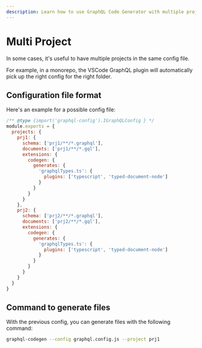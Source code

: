 ```yaml
---
description: Learn how to use GraphQL Code Generator with multiple projects in the same config file.
---
```


# Multi Project

In some cases, it's useful to have multiple projects in the same config file.

For example, in a monorepo, the VSCode GraphQL plugin will automatically pick up the right config for the right folder.

## Configuration file format

Here's an example for a possible config file:

```js filename="graphql.config.js"
/** @type {import('graphql-config').IGraphQLConfig } */
module.exports = {
  projects: {
    prj1: {
      schema: ['prj1/**/*.graphql'],
      documents: ['prj1/**/*.gql'],
      extensions: {
        codegen: {
          generates: {
            'graphqlTypes.ts': {
              plugins: ['typescript', 'typed-document-node']
            }
          }
        }
      }
    },
    prj2: {
      schema: ['prj2/**/*.graphql'],
      documents: ['prj2/**/*.gql'],
      extensions: {
        codegen: {
          generates: {
            'graphqlTypes.ts': {
              plugins: ['typescript', 'typed-document-node']
            }
          }
        }
      }
    }
  }
}
```

## Command to generate files

With the previous config, you can generate files with the following command:

```sh
graphql-codegen --config graphql.config.js --project prj1
```
